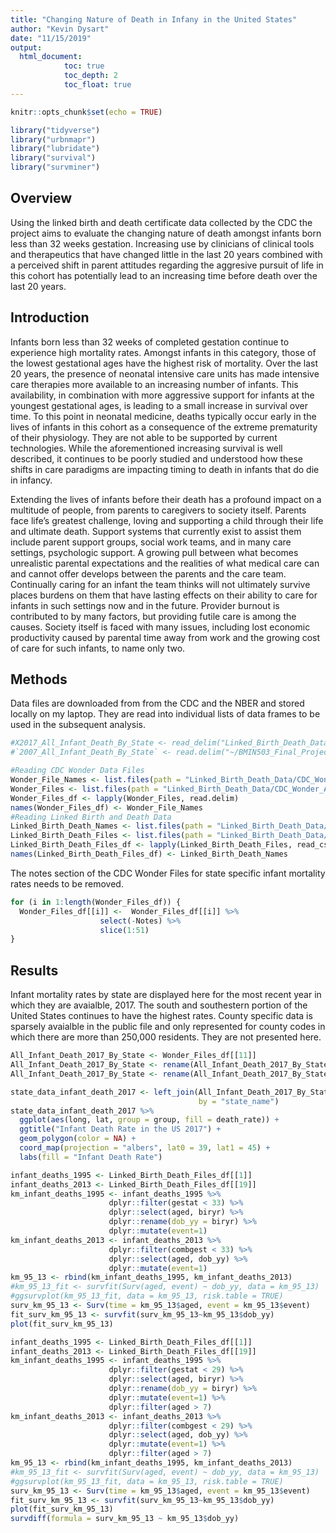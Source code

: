 ```yaml
---
title: "Changing Nature of Death in Infany in the United States"
author: "Kevin Dysart"
date: "11/15/2019"
output: 
  html_document:
            toc: true
            toc_depth: 2
            toc_float: true
---
```


```r
knitr::opts_chunk$set(echo = TRUE)
```

```r
library("tidyverse")
library("urbnmapr")
library("lubridate")
library("survival")
library("survminer")
```

## Overview

Using the linked birth and death certificate data collected by the CDC the project aims to evaluate the changing nature of death amongst infants born less than 32 weeks gestation. Increasing use by clinicians of clinical tools and therapeutics that have changed little in the last 20 years combined with a perceived shift in parent attitudes regarding the aggresive pursuit of life in this cohort has potentially lead to an increasing time before death over the last 20 years. 

## Introduction

Infants born less than 32 weeks of completed gestation continue to experience high mortality rates. Amongst infants in this category, those of the lowest gestational ages have the highest risk of mortality. Over the last 20 years, the presence of neonatal intensive care units has made intensive care therapies more available to an increasing number of infants. This availability, in combination with more aggressive support for infants at the youngest gestational ages, is leading to a small increase in survival over time. To this point in neonatal medicine, deaths typically occur early in the lives of infants in this cohort as a consequence of the extreme prematurity of their physiology. They are not able to be supported by current technologies. While the aforementioned increasing survival is well described, it continues to be poorly studied and understood how these shifts in care paradigms are impacting timing to death in infants that do die in infancy.

Extending the lives of infants before their death has a profound impact on a multitude of people, from parents to caregivers to society itself. Parents face life's greatest challenge, loving and supporting a child through their life and ultimate death. Support systems that currently exist to assist them include parent support groups, social work teams, and in many care settings, psychologic support. A growing pull between what becomes unrealistic parental expectations and the realities of what medical care can and cannot offer develops between the parents and the care team. Continually caring for an infant the team thinks will not ultimately survive places burdens on them that have lasting effects on their ability to care for infants in such settings now and in the future. Provider burnout is contributed to by many factors, but providing futile care is among the causes. Society itself is faced with many issues, including lost economic productivity caused by parental time away from work and the growing cost of care for such infants, to name only two.

## Methods
Data files are downloaded from from the CDC and the NBER and stored locally on my laptop. They are read into individual lists of data frames to be used in the subsequent analysis.
```r
#X2017_All_Infant_Death_By_State <- read_delim("Linked_Birth_Death_Data/CDC_Wonder_All_Death_By_Year/2017_All_Infant_Death_By_State.txt", "\t", escape_double = FALSE, trim_ws = TRUE)
#`2007_All_Infant_Death_By_State` <- read.delim("~/BMIN503_Final_Project/Linked_Birth_Death_Data/CDC_Wonder_All_Death_By_Year/2007_All_Infant_Death_By_State.txt")

#Reading CDC Wonder Data Files
Wonder_File_Names <- list.files(path = "Linked_Birth_Death_Data/CDC_Wonder_All_Death_By_Year/", pattern = "*.txt")
Wonder_Files <- list.files(path = "Linked_Birth_Death_Data/CDC_Wonder_All_Death_By_Year/", pattern = "*.txt", full.names = T)
Wonder_Files_df <- lapply(Wonder_Files, read.delim)
names(Wonder_Files_df) <- Wonder_File_Names
#Reading Linked Birth and Death Data
Linked_Birth_Death_Names <- list.files(path = "Linked_Birth_Death_Data/Linked_Year_CSV_Zip/", pattern = "*.csv.zip")
Linked_Birth_Death_Files <- list.files(path = "Linked_Birth_Death_Data/Linked_Year_CSV_Zip/", pattern = "*.csv.zip", full.names = T)
Linked_Birth_Death_Files_df <- lapply(Linked_Birth_Death_Files, read_csv)
names(Linked_Birth_Death_Files_df) <- Linked_Birth_Death_Names
```
The notes section of the CDC Wonder Files for state specific infant mortality rates needs to be removed. 
```r
for (i in 1:length(Wonder_Files_df)) {
  Wonder_Files_df[[i]] <-  Wonder_Files_df[[i]] %>%
                    select(-Notes) %>%
                    slice(1:51)
}
```

## Results
Infant mortality rates by state are displayed here for the most recent year in which they are avaialble, 2017. The south and southestern portion of the United States continues to have the highest rates. County specific data is sparsely avaialble in the public file and only represented for county codes in which there are more than 250,000 residents. They are not presented here. 

```r
All_Infant_Death_2017_By_State <- Wonder_Files_df[[11]]
All_Infant_Death_2017_By_State <- rename(All_Infant_Death_2017_By_State, state_name = State)
All_Infant_Death_2017_By_State <- rename(All_Infant_Death_2017_By_State, death_rate = "Death.Rate")

state_data_infant_death_2017 <- left_join(All_Infant_Death_2017_By_State, states, 
                                          by = "state_name")
state_data_infant_death_2017 %>%
  ggplot(aes(long, lat, group = group, fill = death_rate)) +
  ggtitle("Infant Death Rate in the US 2017") +
  geom_polygon(color = NA) +
  coord_map(projection = "albers", lat0 = 39, lat1 = 45) +
  labs(fill = "Infant Death Rate")
```

```r
infant_deaths_1995 <- Linked_Birth_Death_Files_df[[1]]
infant_deaths_2013 <- Linked_Birth_Death_Files_df[[19]]
km_infant_deaths_1995 <- infant_deaths_1995 %>%
                      dplyr::filter(gestat < 33) %>%
                      dplyr::select(aged, biryr) %>%
                      dplyr::rename(dob_yy = biryr) %>%
                      dplyr::mutate(event=1)
km_infant_deaths_2013 <- infant_deaths_2013 %>%
                      dplyr::filter(combgest < 33) %>%
                      dplyr::select(aged, dob_yy) %>%
                      dplyr::mutate(event=1)
km_95_13 <- rbind(km_infant_deaths_1995, km_infant_deaths_2013)
#km_95_13_fit <- survfit(Surv(aged, event) ~ dob_yy, data = km_95_13)
#ggsurvplot(km_95_13_fit, data = km_95_13, risk.table = TRUE)
surv_km_95_13 <- Surv(time = km_95_13$aged, event = km_95_13$event)
fit_surv_km_95_13 <- survfit(surv_km_95_13~km_95_13$dob_yy)
plot(fit_surv_km_95_13)

```

```r
infant_deaths_1995 <- Linked_Birth_Death_Files_df[[1]]
infant_deaths_2013 <- Linked_Birth_Death_Files_df[[19]]
km_infant_deaths_1995 <- infant_deaths_1995 %>%
                      dplyr::filter(gestat < 29) %>%
                      dplyr::select(aged, biryr) %>%
                      dplyr::rename(dob_yy = biryr) %>%
                      dplyr::mutate(event=1) %>%
                      dplyr::filter(aged > 7)
km_infant_deaths_2013 <- infant_deaths_2013 %>%
                      dplyr::filter(combgest < 29) %>%
                      dplyr::select(aged, dob_yy) %>%
                      dplyr::mutate(event=1) %>%
                      dplyr::filter(aged > 7)
km_95_13 <- rbind(km_infant_deaths_1995, km_infant_deaths_2013)
#km_95_13_fit <- survfit(Surv(aged, event) ~ dob_yy, data = km_95_13)
#ggsurvplot(km_95_13_fit, data = km_95_13, risk.table = TRUE)
surv_km_95_13 <- Surv(time = km_95_13$aged, event = km_95_13$event)
fit_surv_km_95_13 <- survfit(surv_km_95_13~km_95_13$dob_yy)
plot(fit_surv_km_95_13)
survdiff(formula = surv_km_95_13 ~ km_95_13$dob_yy)
```

